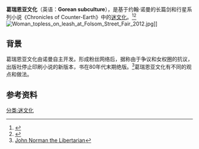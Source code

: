 '''葛瑞恩亚文化'''（英语：'''Gorean subculture'''），是基于约翰·诺曼的长篇剑和行星系列小说《Chronicles of Counter-Earth》中的[[迷文化|迷文化]]。<ref name="BBC">{{cite news
  | url=http://news.bbc.co.uk/1/hi/uk/4996410.stm
  | work=BBC News
  | title=Officers discover sex-slave cult
  | date=19 May 2006
  | accessdate=2010-08-18
  | archive-date=2017-09-04
  | archive-url=https://web.archive.org/web/20170904151251/http://news.bbc.co.uk/1/hi/uk/4996410.stm
  | dead-url=no
  }}</ref><ref name="Guar">{{cite news
 |url          = http://www.guardian.co.uk/uk/2006/may/19/britishidentity.uknews2
 |work         = The Guardian
 |title        = Gor blimey! Subservient cult is unleashed on Darlington
 |date         = 19 May 2006
 |accessdate   = 2010-08-18
 |location     = London
 |first        = Paul
 |last         = Lewis
 |archive-date = 2012-01-10
 |archive-url  = https://web.archive.org/web/20120110180133/http://www.guardian.co.uk/uk/2006/may/19/britishidentity.uknews2
 |dead-url     = no
}}</ref>
[[File:Woman_topless_on_leash_at_Folsom_Street_Fair_2012.jpg|thumb]]]]

==背景==
葛瑞恩亚文化由诺曼自主开发。形成粉丝网络后，据称由于争议和女权圈的抗议，出版社停止印刷小说的新版本，书在80年代末期绝版。<ref>[https://web.archive.org/web/20120203163326/http://server.theadvocates.org/celebrities/john-norman.html John Norman the Libertarian]</ref>葛瑞恩亚文化有不同的观点和做法。
== 参考资料 ==
{{reflist}}

[[分类:迷文化|分类:迷文化]]